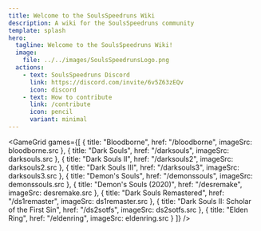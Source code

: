 ```yaml
---
title: Welcome to the SoulsSpeedruns Wiki
description: A wiki for the SoulsSpeedruns community
template: splash
hero:
  tagline: Welcome to the SoulsSpeedruns Wiki!
  image:
    file: ../../images/SoulsSpeedrunsLogo.png
  actions:
    - text: SoulsSpeedruns Discord
      link: https://discord.com/invite/6v5Z63zEQv
      icon: discord
    - text: How to contribute
      link: /contribute
      icon: pencil
      variant: minimal
---
```



<GameGrid games={[
	{ title: "Bloodborne", href: "/bloodborne", imageSrc: bloodborne.src },
	{ title: "Dark Souls", href: "/darksouls", imageSrc: darksouls.src },
	{ title: "Dark Souls II", href: "/darksouls2", imageSrc: darksouls2.src },
	{ title: "Dark Souls III", href: "/darksouls3", imageSrc: darksouls3.src },
	{ title: "Demon's Souls", href: "/demonssouls", imageSrc: demonssouls.src },
	{ title: "Demon's Souls (2020)", href: "/desremake", imageSrc: desremake.src },
	{ title: "Dark Souls Remastered", href: "/ds1remaster", imageSrc: ds1remaster.src },
	{ title: "Dark Souls II: Scholar of the First Sin", href: "/ds2sotfs", imageSrc: ds2sotfs.src },
	{ title: "Elden Ring", href: "/eldenring", imageSrc: eldenring.src }
]} />